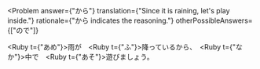 
<Problem
  answer={"から"}
  translation={"Since it is raining, let's play inside."}
  rationale={"から indicates the reasoning."}
  otherPossibleAnswers={["ので"]}
>
  <Ruby t={"あめ"}>雨</Ruby>が　<Ruby t={"ふ"}>降</Ruby>っている<Hide>から</Hide>、　<Ruby t={"なか"}>中</Ruby>で　<Ruby t={"あそ"}>遊</Ruby>びましょう。
</Problem>